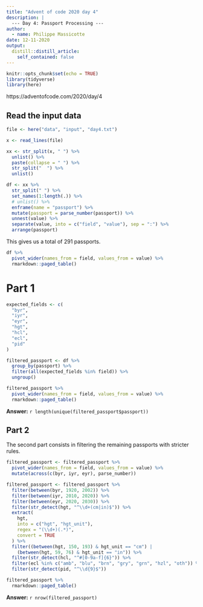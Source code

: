 ```yaml
---
title: "Advent of code 2020 day 4"
description: |
  --- Day 4: Passport Processing ---
author:
  - name: Philippe Massicotte
date: 12-11-2020
output:
  distill::distill_article:
    self_contained: false
---
```



```r
knitr::opts_chunk$set(echo = TRUE)
library(tidyverse)
library(here)
```

https://adventofcode.com/2020/day/4

## Read the input data

```r
file <- here("data", "input", "day4.txt")

x <- read_lines(file)

xx <- str_split(x, " ") %>%
  unlist() %>%
  paste(collapse = " ") %>%
  str_split("  ") %>%
  unlist()

df <- xx %>%
  str_split(" ") %>%
  set_names(1:length(.)) %>%
  # unlist() %>%
  enframe(name = "passport") %>%
  mutate(passport = parse_number(passport)) %>%
  unnest(value) %>%
  separate(value, into = c("field", "value"), sep = ":") %>%
  arrange(passport)
```

This gives us a total of 291 passports.

```r
df %>%
  pivot_wider(names_from = field, values_from = value) %>%
  rmarkdown::paged_table()
```

# Part 1

```r
expected_fields <- c(
  "byr",
  "iyr",
  "eyr",
  "hgt",
  "hcl",
  "ecl",
  "pid"
)

filtered_passport <- df %>%
  group_by(passport) %>%
  filter(all(expected_fields %in% field)) %>%
  ungroup()

filtered_passport %>%
  pivot_wider(names_from = field, values_from = value) %>%
  rmarkdown::paged_table()
```

**Answer:** `r length(unique(filtered_passport$passport))`

## Part 2

The second part consists in filtering the remaining passports with stricter rules.

```r
filtered_passport <- filtered_passport %>%
  pivot_wider(names_from = field, values_from = value) %>% 
  mutate(across(c(byr, iyr, eyr), parse_number))

filtered_passport <- filtered_passport %>%
  filter(between(byr, 1920, 2002)) %>%
  filter(between(iyr, 2010, 2020)) %>%
  filter(between(eyr, 2020, 2030)) %>%
  filter(str_detect(hgt, "^\\d+(cm|in)$")) %>%
  extract(
    hgt,
    into = c("hgt", "hgt_unit"),
    regex = "(\\d+)(.*)",
    convert = TRUE
  ) %>%
  filter((between(hgt, 150, 193) & hgt_unit == "cm") |
    (between(hgt, 59, 76) & hgt_unit == "in")) %>% 
  filter(str_detect(hcl, "^#[0-9a-f]{6}")) %>% 
  filter(ecl %in% c("amb", "blu", "brn", "gry", "grn", "hzl", "oth")) %>% 
  filter(str_detect(pid, "^\\d{9}$")) 

filtered_passport %>%
  rmarkdown::paged_table()
```

**Answer:** `r nrow(filtered_passport)`
